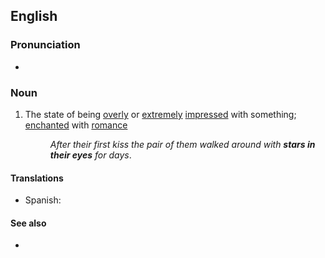 ==English==

===Pronunciation===
* {{audio|en|En-au-stars in one's eyes.ogg|Audio (AU)}}

===Noun===
{{en-plural noun|head=[[star]]s [[in]] [[one's]] [[eye]]s}}

# {{lb|en|idiomatic|figuratively}} The state of being [[overly]] or [[extremely]] [[impressed]] with something; [[enchanted]] with [[romance]]
#: ''After their first kiss the pair of them walked around with '''stars in their eyes''' for days''.

====Translations====
{{trans-top}}
* Spanish: {{t|es|hacer los ojos chiribitas}}
{{trans-mid}}
{{trans-bottom}}

====See also====
* {{l|en|starry-eyed}}